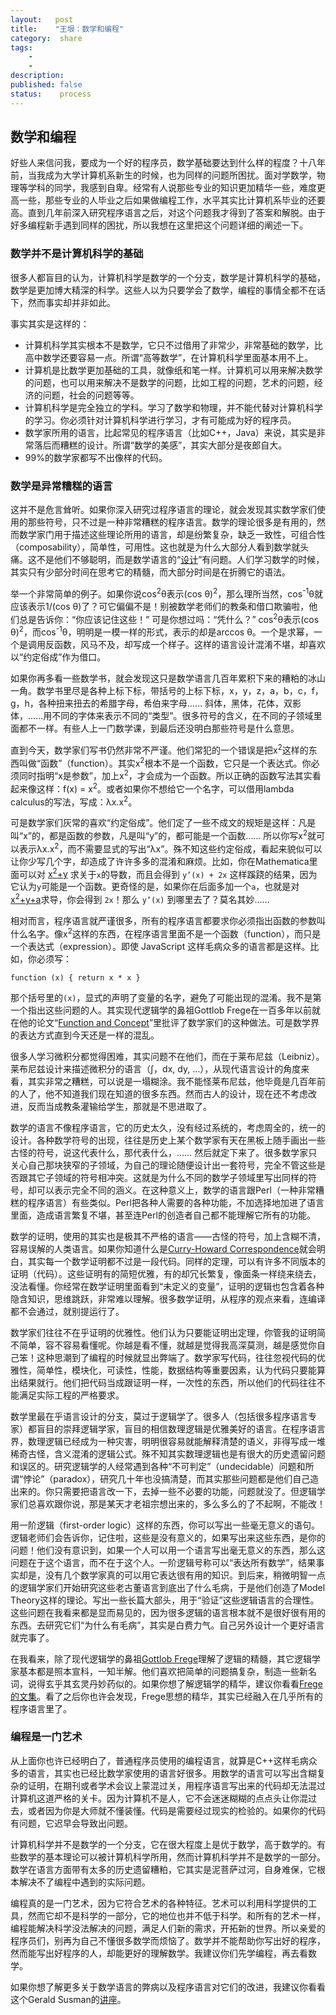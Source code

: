 ```yaml
---
layout:   post
title:    "王垠：数学和编程"
category:  share
tags:     
    -  
    -   
description: 
published: false
status:    process
---
```


<h2>数学和编程</h2>

<p>好些人来信问我，要成为一个好的程序员，数学基础要达到什么样的程度？十八年前，当我成为大学计算机系新生的时候，也为同样的问题所困扰。面对学数学，物理等学科的同学，我感到自卑。经常有人说那些专业的知识更加精华一些，难度更高一些，那些专业的人毕业之后如果做编程工作，水平其实比计算机系毕业的还要高。直到几年前深入研究程序语言之后，对这个问题我才得到了答案和解脱。由于好多编程新手遇到同样的困扰，所以我想在这里把这个问题详细的阐述一下。</p>

<h3>数学并不是计算机科学的基础</h3>

<p>很多人都盲目的认为，计算机科学是数学的一个分支，数学是计算机科学的基础，数学是更加博大精深的科学。这些人以为只要学会了数学，编程的事情全都不在话下，然而事实却并非如此。</p>

<p>事实其实是这样的：</p>

<ul>
<li>计算机科学其实根本不是数学，它只不过借用了非常少，非常基础的数学，比高中数学还要容易一点。所谓“高等数学”，在计算机科学里面基本用不上。</li>
<li>计算机是比数学更加基础的工具，就像纸和笔一样。计算机可以用来解决数学的问题，也可以用来解决不是数学的问题，比如工程的问题，艺术的问题，经济的问题，社会的问题等等。</li>
<li>计算机科学是完全独立的学科。学习了数学和物理，并不能代替对计算机科学的学习。你必须针对计算机科学进行学习，才有可能成为好的程序员。</li>
<li>数学家所用的语言，比起常见的程序语言（比如C++，Java）来说，其实是非常落后而糟糕的设计。所谓“数学的美感”，其实大部分是夜郎自大。</li>
<li>99%的数学家都写不出像样的代码。</li>
</ul>


<h3>数学是异常糟糕的语言</h3>

<p>这并不是危言耸听。如果你深入研究过程序语言的理论，就会发现其实数学家们使用的那些符号，只不过是一种非常糟糕的程序语言。数学的理论很多是有用的，然而数学家门用于描述这些理论所用的语言，却是纷繁复杂，缺乏一致性，可组合性（composability），简单性，可用性。这也就是为什么大部分人看到数学就头痛。这不是他们不够聪明，而是数学语言的“<a href="http://www.yinwang.org/blog-cn/2015/03/17/design">设计</a>”有问题。人们学习数学的时候，其实只有少部分时间在思考它的精髓，而大部分时间是在折腾它的语法。</p>

<p>举一个非常简单的例子。如果你说cos<sup>2</sup>θ表示(cos θ)<sup>2</sup>，那么理所当然，cos<sup>-1</sup>θ就应该表示1/(cos θ)了？可它偏偏不是！别被数学老师们的教条和借口欺骗啦，他们总是告诉你：“你应该记住这些！” 可是你想过吗：“凭什么？” cos<sup>2</sup>θ表示(cos θ)<sup>2</sup>，而cos<sup>-1</sup>θ，明明是一模一样的形式，表示的却是arccos θ。一个是求幂，一个是调用反函数，风马不及，却写成一个样子。这样的语言设计混淆不堪，却喜欢以“约定俗成”作为借口。</p>

<p>如果你再多看一些数学书，就会发现这只是数学语言几百年累积下来的糟粕的冰山一角。数学书里尽是各种上标下标，带括号的上标下标，x，y，z，a，b，c，f，g，h，各种扭来扭去的希腊字母，希伯来字母…… 斜体，黑体，花体，双影体，……用不同的字体来表示不同的“类型”。很多符号的含义，在不同的子领域里面都不一样。有些人上一门数学课，到最后还没明白那些符号是什么意思。</p>

<p>直到今天，数学家们写书仍然非常不严谨。他们常犯的一个错误是把x<sup>2</sup>这样的东西叫做“函数”（function）。其实x<sup>2</sup>根本不是一个函数，它只是一个表达式。你必须同时指明“x是参数”，加上x<sup>2</sup>，才会成为一个函数。所以正确的函数写法其实看起来像这样：f(x) = x<sup>2</sup>。或者如果你不想给它一个名字，可以借用lambda calculus的写法，写成：λx.x<sup>2</sup>。</p>

<p>可是数学家们灰常的喜欢“约定俗成”。他们定了一些不成文的规矩是这样：凡是叫“x”的，都是函数的参数，凡是叫“y”的，都可能是一个函数…… 所以你写x<sup>2</sup>就可以表示λx.x<sup>2</sup>，而不需要显式的写出“λx”。殊不知这些约定俗成，看起来貌似可以让你少写几个字，却造成了许许多多的混淆和麻烦。比如，你在Mathematica里面可以对 <a href="http://www.wolframalpha.com/input/?i=D%5Bx%5E2%2By%2Cx%5D">x<sup>2</sup>+y</a> 求关于<code>x</code>的导数，而且会得到 <code>y'(x) + 2x</code> 这样蹊跷的结果，因为它认为<code>y</code>可能是一个函数。更奇怪的是，如果你在后面多加一个<code>a</code>，也就是对<a href="http://www.wolframalpha.com/input/?i=D%5Bx%5E2%2By%2Ba%2Cx%5D">x<sup>2</sup>+y+a</a>求导，你会得到 <code>2x</code>！那么 <code>y'(x)</code> 到哪里去了？莫名其妙……</p>

<p>相对而言，程序语言就严谨很多，所有的程序语言都要求你必须指出函数的参数叫什么名字。像x<sup>2</sup>这样的东西，在程序语言里面不是一个函数（function），而只是一个表达式（expression）。即使 JavaScript 这样毛病众多的语言都是这样。比如，你必须写：</p>

<pre><code class="javascript">function (x) { return x * x }
</code></pre>

<p>那个括号里的<code>(x)</code>，显式的声明了变量的名字，避免了可能出现的混淆。我不是第一个指出这些问题的人。其实现代逻辑学的鼻祖Gottlob Frege在一百多年以前就在他的论文“<a href="http://www.olimon.org/uan/frege-writings.pdf">Function and Concept</a>”里批评了数学家们的这种做法。可是数学界的表达方式直到今天还是一样的混乱。</p>

<p>很多人学习微积分都觉得困难，其实问题不在他们，而在于莱布尼兹（Leibniz）。莱布尼兹设计来描述微积分的语言（∫，dx, dy, ...），从现代语言设计的角度来看，其实非常之糟糕，可以说是一塌糊涂。我不能怪莱布尼兹，他毕竟是几百年前的人了，他不知道我们现在知道的很多东西。然而古人的设计，现在还不考虑改进，反而当成教条灌输给学生，那就是不思进取了。</p>

<p>数学的语言不像程序语言，它的历史太久，没有经过系统的，考虑周全的，统一的设计。各种数学符号的出现，往往是历史上某个数学家有天在黑板上随手画出一些古怪的符号，说这代表什么，那代表什么，…… 然后就定下来了。很多数学家只关心自己那块狭窄的子领域，为自己的理论随便设计出一套符号，完全不管这些是否跟其它子领域的符号相冲突。这就是为什么不同的数学子领域里写出同样的符号，却可以表示完全不同的涵义。在这种意义上，数学的语言跟Perl（一种非常糟糕的程序语言）有些类似。Perl把各种人需要的各种功能，不加选择地加进了语言里面，造成语言繁复不堪，甚至连Perl的创造者自己都不能理解它所有的功能。</p>

<p>数学的证明，使用的其实也是极其不严格的语言——古怪的符号，加上含糊不清，容易误解的人类语言。如果你知道什么是<a href="https://en.wikipedia.org/wiki/Curry%E2%80%93Howard_correspondence">Curry-Howard Correspondence</a>就会明白，其实每一个数学证明都不过是一段代码。同样的定理，可以有许多不同版本的证明（代码）。这些证明有的简短优雅，有的却冗长繁复，像面条一样绕来绕去，没法看懂。你经常在数学证明里面看到“未定义的变量”，证明的逻辑也包含着各种隐含知识，思维跳跃，非常难以理解。很多数学证明，从程序的观点来看，连编译都不会通过，就别提运行了。</p>

<p>数学家们往往不在乎证明的优雅性。他们认为只要能证明出定理，你管我的证明简不简单，容不容易看懂呢。你越是看不懂，就越是觉得我高深莫测，越是感觉你自己笨！这种思潮到了编程的时候就显出弊端了。数学家写代码，往往忽视代码的优雅性，简单性，模块化，可读性，性能，数据结构等重要因素，认为代码只要能算出结果就行。他们把代码当成跟证明一样，一次性的东西，所以他们的代码往往不能满足实际工程的严格要求。</p>

<p>数学里最在乎语言设计的分支，莫过于逻辑学了。很多人（包括很多程序语言专家）都盲目的崇拜逻辑学家，盲目的相信数理逻辑是优雅美好的语言。在程序语言界，数理逻辑已经成为一种灾害，明明很容易就能解释清楚的语义，非得写成一堆稀奇古怪，含义混淆的逻辑公式。殊不知其实数理逻辑也是有很大的历史遗留问题和误区的。研究逻辑学的人经常遇到各种“不可判定”（undecidable）问题和所谓“悖论”（paradox），研究几十年也没搞清楚，而其实那些问题都是他们自己造出来的。你只需要把语言改一下，去掉一些不必要的功能，问题就没了。但逻辑学家们总喜欢跟你说，那是某天才老祖宗想出来的，多么多么的了不起啊，不能改！</p>

<p>用一阶逻辑（first-order logic）这样的东西，你可以写出一些毫无意义的语句。逻辑老师们会告诉你，记住啦，这些是没有意义的，如果写出来这些东西，是你的问题！他们没有意识到，如果一个人可以用一个语言写出毫无意义的东西，那么这问题在于这个语言，而不在于这个人。一阶逻辑号称可以“表达所有数学”，结果事实却是，没有几个数学家真的可以用它表达很有用的知识。到后来，稍微明智一点的逻辑学家们开始研究这些老古董语言到底出了什么毛病，于是他们创造了Model Theory这样的理论。写出一些长篇大部头，用于“验证”这些逻辑语言的合理性。这些问题在我看来都是显而易见的，因为很多逻辑的语言根本就不是很好很有用的东西。去研究它们“为什么有毛病”，其实是白费力气。自己另外设计一个更好语言就完事了。</p>

<p>在我看来，除了现代逻辑学的鼻祖<a href="https://en.wikipedia.org/wiki/Gottlob_Frege">Gottlob Frege</a>理解了逻辑的精髓，其它逻辑学家基本都是照本宣科，一知半解。他们喜欢把简单的问题搞复杂，制造一些新名词，说得玄乎其玄灵丹妙药似的。如果你想了解逻辑学的精华，建议你看看<a href="http://www.olimon.org/uan/frege-writings.pdf">Frege的文集</a>。看了之后你也许会发现，Frege思想的精华，其实已经融入在几乎所有的程序语言里了。</p>

<h3>编程是一门艺术</h3>

<p>从上面你也许已经明白了，普通程序员使用的编程语言，就算是C++这样毛病众多的语言，其实也已经比数学家使用的语言好很多。用数学的语言可以写出含糊复杂的证明，在期刊或者学术会议上蒙混过关，用程序语言写出来的代码却无法混过计算机这道严格的关卡。因为计算机不是人，它不会迷迷糊糊的点点头让你混过去，或者因为你是大师就不懂装懂。代码是需要经过现实的检验的。如果你的代码有问题，它迟早会导致出问题。</p>

<p>计算机科学并不是数学的一个分支，它在很大程度上是优于数学，高于数学的。有些数学的基本理论可以被计算机科学所用，然而计算机科学并不是数学的一部分。数学在语言方面带有太多的历史遗留糟粕，它其实是泥菩萨过河，自身难保，它根本解决不了编程中遇到的实际问题。</p>

<p>编程真的是一门艺术，因为它符合艺术的各种特征。艺术可以利用科学提供的工具，然而它却不是科学的一部分，它的地位也并不低于科学。和所有的艺术一样，编程能解决科学没法解决的问题，满足人们新的需求，开拓新的世界。所以亲爱的程序员们，别再为自己不懂很多数学而烦恼了。数学并不能帮助你写出好的程序，然而能写出好程序的人，却能更好的理解数学。我建议你们先学编程，再去看数学。</p>

<p>如果你想了解更多关于数学语言的弊病以及程序语言对它们的改进，我建议你看看这个Gerald Susman的<a href="http://www.infoq.com/presentations/Expression-of-Ideas" style="cursor: url(chrome-extension://ledmjlnkdlappilhaaihfhanlpdjjalm/rockhand.png), auto;">讲座</a>。</p>

